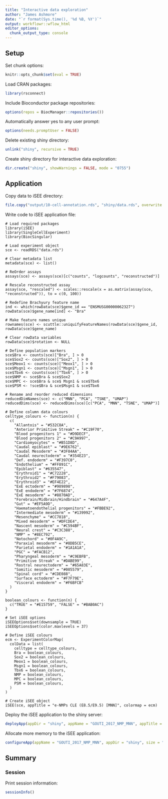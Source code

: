 ```yaml
---
title: "Interactive data exploration"
author: "James Ashmore"
date: "`r format(Sys.time(), '%d %B, %Y')`"
output: workflowr::wflow_html
editor_options:
  chunk_output_type: console
---
```


## Setup

Set chunk options:

```r
knitr::opts_chunk$set(eval = TRUE)
```

Load CRAN packages:

```r
library(rsconnect)
```

Include Bioconductor package repositories:

```r
options(repos = BiocManager::repositories())
```

Automatically answer yes to any user prompt:

```r
options(needs.promptUser = FALSE)
```

Delete existing shiny directory:

```r
unlink("shiny", recursive = TRUE)
```

Create shiny directory for interactive data exploration:

```r
dir.create("shiny", showWarnings = FALSE, mode = "0755")
```

## Application {.tabset}

Copy data to iSEE directory:

```r
file.copy("output/10-cell-annotation.rds", "shiny/data.rds", overwrite = TRUE)
```

Write code to iSEE application file:

```cat
# Load required packages
library(iSEE)
library(SingleCellExperiment)
library(BiocSingular)

# Load experiment object
sce <- readRDS("data.rds")

# Clear metadata list
metadata(sce) <- list()

# ReOrder assays
assays(sce) <- assays(sce)[c("counts", "logcounts", "reconstructed")]

# Rescale reconstructed assay
assay(sce, "rescaled") <- scales::rescale(x = as.matrix(assay(sce, "reconstructed")), to = c(0, 100))

# Redefine Brachyury feature name
ind <- which(rowData(sce)$gene_id == "ENSMUSG00000062327")
rowData(sce)$gene_name[ind] <- "Bra"

# Make feature names unique
rownames(sce) <- scuttle::uniquifyFeatureNames(rowData(sce)$gene_id, rowData(sce)$gene_name)

# Clear rowData variables
rowData(sce)$rotation <- NULL

# Define population markers
sce$Bra <- counts(sce)["Bra", ] > 0
sce$Sox2 <- counts(sce)["Sox2", ] > 0
sce$Meox1 <- counts(sce)["Meox1", ] > 0
sce$Msgn1 <- counts(sce)["Msgn1", ] > 0
sce$Tbx6 <- counts(sce)["Tbx6", ] > 0
sce$NMP <- sce$Bra & sce$Sox2
sce$MPC <- sce$Bra & sce$ Msgn1 & sce$Tbx6
sce$PSM <- !sce$Bra & sce$Msgn1 & sce$Tbx6

# Rename and reorder reduced dimensions
reducedDimNames(sce) <- c("MNN", "PCA", "TSNE", "UMAP")
reducedDims(sce) <- reducedDims(sce)[c("PCA", "MNN", "TSNE", "UMAP")]

# Define column data colours
celltype_colours <- function(n) {
  c(
    "Allantois" = "#532C8A",
    "Anterior Primitive Streak" = "#C19F70",
    "Blood progenitors 1" = "#D9DECF",
    "Blood progenitors 2" = "#C9A997",
    "Cardiomyocytes" = "#B51D8D",
    "Caudal epiblast" = "#9E6762",
    "Caudal Mesoderm" = "#3F84AA",
    "Caudal neurectoderm" = "#354E23",
    "Def. endoderm" = "#F397C0",
    "Endothelium" = "#FF891C",
    "Epiblast" = "#635547",
    "Erythroid1" = "#C72228",
    "Erythroid2" = "#F79083",
    "Erythroid3" = "#EF4E22",
    "ExE ectoderm" = "#989898",
    "ExE endoderm" = "#7F6874",
    "ExE mesoderm" = "#8870AD",
    "Forebrain/Midbrain/Hindbrain" = "#647A4F",
    "Gut" = "#EF5A9D",
    "Haematoendothelial progenitors" = "#FBBE92",
    "Intermediate mesoderm" = "#139992",
    "Mesenchyme" = "#CC7818",
    "Mixed mesoderm" = "#DFCDE4",
    "Nascent mesoderm" = "#C594BF",
    "Neural crest" = "#C3C388",
    "NMP" = "#8EC792",
    "Notochord" = "#0F4A9C",
    "Paraxial mesoderm" = "#8DB5CE",
    "Parietal endoderm" = "#1A1A1A",
    "PGC" = "#FACB12",
    "Pharyngeal mesoderm" = "#C9EBFB",
    "Primitive Streak" = "#DABE99",
    "Rostral neurectoderm" = "#65A83E",
    "Somitic mesoderm" = "#005579",
    "Spinal cord" = "#CDE088",
    "Surface ectoderm" = "#F7F79E",
    "Visceral endoderm" = "#F6BFCB"
  )
}

boolean_colours <- function(n) {
  c("TRUE" = "#E15759", "FALSE" = "#BAB0AC")
}

# Set iSEE options
iSEEOptions$set(downsample = TRUE)
iSEEOptions$set(color.maxlevels = 37)

# Define iSEE colours
ecm <- ExperimentColorMap(
  colData = list(
    celltype = celltype_colours,
    Bra = boolean_colours, 
    Sox2 = boolean_colours, 
    Meox1 = boolean_colours, 
    Msgn1 = boolean_colours, 
    Tbx6 = boolean_colours, 
    NMP = boolean_colours, 
    MPC = boolean_colours, 
    PSM = boolean_colours, 
  )
)

# Create iSEE object
iSEE(sce, appTitle = "e-NMPs CLE (E8.5/E9.5) [MNN]", colormap = ecm)
```

Deploy the iSEE application to the shiny server:

```r
deployApp(appDir = "shiny", appName = "GOUTI_2017_NMP_MNN", appTitle = "e-NMPs CLE (E8.5/E9.5) [MNN]", launch.browser = FALSE, forceUpdate = TRUE)
```

Allocate more memory to the iSEE application:

```r
configureApp(appName = "GOUTI_2017_NMP_MNN", appDir = "shiny", size = "xlarge")
```

## Summary

### Session

Print session information:

```r
sessionInfo()
```
